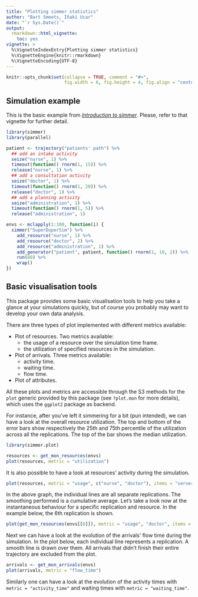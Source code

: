 ```yaml
---
title: "Plotting simmer statistics"
author: "Bart Smeets, Iñaki Ucar"
date: "`r Sys.Date()`"
output: 
  rmarkdown::html_vignette:
    toc: yes
vignette: >
  %\VignetteIndexEntry{Plotting simmer statistics}
  %\VignetteEngine{knitr::rmarkdown}
  %\VignetteEncoding{UTF-8}
---
```


```r
knitr::opts_chunk$set(collapse = TRUE, comment = "#>", 
                      fig.width = 6, fig.height = 4, fig.align = "center")
```

## Simulation example

This is the basic example from [_Introduction to simmer_](http://r-simmer.org/articles/simmer-01-introduction.html). Please, refer to that vignette for further detail.

```r
library(simmer)
library(parallel)

patient <- trajectory("patients' path") %>%
  ## add an intake activity 
  seize("nurse", 1) %>%
  timeout(function() rnorm(1, 15)) %>%
  release("nurse", 1) %>%
  ## add a consultation activity
  seize("doctor", 1) %>%
  timeout(function() rnorm(1, 20)) %>%
  release("doctor", 1) %>%
  ## add a planning activity
  seize("administration", 1) %>%
  timeout(function() rnorm(1, 5)) %>%
  release("administration", 1)

envs <- mclapply(1:100, function(i) {
  simmer("SuperDuperSim") %>%
    add_resource("nurse", 1) %>%
    add_resource("doctor", 2) %>%
    add_resource("administration", 1) %>%
    add_generator("patient", patient, function() rnorm(1, 10, 2)) %>%
    run(80) %>%
    wrap()
})
```

## Basic visualisation tools

This package provides some basic visualisation tools to help you take a glance at your simulations quickly, but of course you probably may want to develop your own data analysis.

There are three types of plot implemented with different metrics available:

- Plot of resources. Two metrics available:
    - the usage of a resource over the simulation time frame.
    - the utilization of specified resources in the simulation.
- Plot of arrivals. Three metrics available:
    - activity time.
    - waiting time.
    - flow time.
- Plot of attributes.

All these plots and metrics are accessible through the S3 methods for the `plot` generic provided by this package (see `?plot.mon` for more details), which uses the `ggplot2` package as backend.

For instance, after you've left it simmering for a bit (pun intended), we can have a look at the overall resource utilization. The top and bottom of the error bars show respectively the 25th and 75th percentile of the utilization across all the replications. The top of the bar shows the median utilization.

```r
library(simmer.plot)

resources <- get_mon_resources(envs)
plot(resources, metric = "utilization")
```

It is also possible to have a look at resources' activity during the simulation.

```r
plot(resources, metric = "usage", c("nurse", "doctor"), items = "server")
```

In the above graph, the individual lines are all separate replications. The smoothing performed is a cumulative average. Let's take a look now at the instantaneous behaviour for a specific replication and resource. In the example below, the 6th replication is shown.

```r
plot(get_mon_resources(envs[[6]]), metric = "usage", "doctor", items = "server", steps = TRUE)
```

Next we can have a look at the evolution of the arrivals' flow time during the simulation. In the plot below, each individual line represents a replication. A smooth line is drawn over them. All arrivals that didn't finish their entire trajectory are excluded from the plot.

```r
arrivals <- get_mon_arrivals(envs)
plot(arrivals, metric = "flow_time")
```

Similarly one can have a look at the evolution of the activity times with ```metric = "activity_time"``` and waiting times with ```metric = "waiting_time"```.
